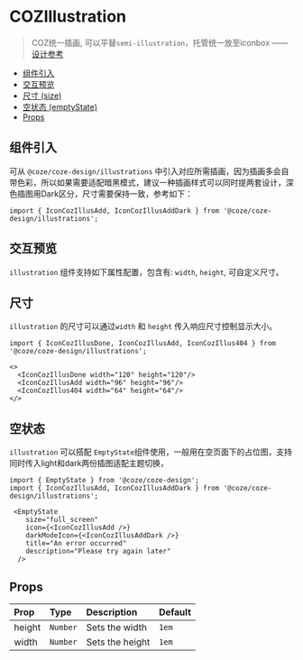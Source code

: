 

<Meta of={IllustrationStories} name="Docs" />

# COZIllustration

> COZ统一插画, 可以平替`semi-illustration`，托管统一放至iconbox —— [设计参考](https://bytedance.larkoffice.com/wiki/CtEBwuwJuiq73fkXwYHcH6Honvd)

- [组件引入](#组件引入)
- [交互预览](#交互预览)
- [尺寸 (size)](#尺寸)
- [空状态 (emptyState)](#空状态)
- [Props](#props)

## 组件引入
可从 `@coze/coze-design/illustrations` 中引入对应所需插画，因为插画多会自带色彩，所以如果需要适配暗黑模式，建议一种插画样式可以同时提两套设计，深色插图用Dark区分，尺寸需要保持一致，参考如下：

```tsx
import { IconCozIllusAdd, IconCozIllusAddDark } from '@coze/coze-design/illustrations';
```

## 交互预览
`illustration` 组件支持如下属性配置，包含有: `width`, `height`, 可自定义尺寸。
<Canvas of={IllustrationStories.Default} />

<Controls  />

## 尺寸
`illustration` 的尺寸可以通过`width` 和 `height` 传入响应尺寸控制显示大小。
<Story of={IllustrationStories.Size} />

```tsx
import { IconCozIllusDone, IconCozIllusAdd, IconCozIllus404 } from '@coze/coze-design/illustrations';

<>
  <IconCozIllusDone width="120" height="120"/>
  <IconCozIllusAdd width="96" height="96"/>
  <IconCozIllus404 width="64" height="64"/>
</>
```

## 空状态
`illustration` 可以搭配 `EmptyState`组件使用，一般用在空页面下的占位图，支持同时传入light和dark两份插图适配主题切换，
<Story of={IllustrationStories.Empty} />

```tsx
import { EmptyState } from '@coze/coze-design';
import { IconCozIllusAdd, IconCozIllusAddDark } from '@coze/coze-design/illustrations';

 <EmptyState
    size="full_screen"
    icon={<IconCozIllusAdd />}
    darkModeIcon={<IconCozIllusAddDark />}
    title="An error occurred"
    description="Please try again later"
  />
```

## Props
| Prop      | Type     | Description           | Default |
|:----------|:---------|:----------------------|:--------|
| height    | `Number` | Sets the width        | `1em`   |
| width     | `Number` | Sets the height       | `1em`   |
